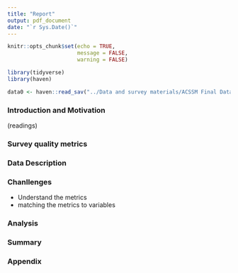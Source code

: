 ---
title: "Report"
output: pdf_document
date: "`r Sys.Date()`"
---

```{r setup, include=FALSE}
knitr::opts_chunk$set(echo = TRUE,
                      message = FALSE,
                      warning = FALSE)
```

```{r}
library(tidyverse)
library(haven)

data0 <- haven::read_sav("../Data and survey materials/ACSSM Final Data_27-Feb-2023 weighted.sav")
```


### Introduction and Motivation
(readings)

### Survey quality metrics

### Data Description

### Chanllenges
- Understand the metrics
- matching the metrics to variables

### Analysis

### Summary

### Appendix
